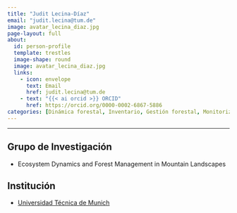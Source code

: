 ```yaml
---
title: "Judit Lecina-Díaz"
email: "judit.lecina@tum.de"  
image: avatar_lecina_diaz.jpg
page-layout: full
about: 
  id: person-profile
  template: trestles
  image-shape: round
  image: avatar_lecina_diaz.jpg
  links:
    - icon: envelope
      text: Email
      href: judit.lecina@tum.de
    - text: "{{< ai orcid >}} ORCID"
      href: https://orcid.org/0000-0002-6867-5886
categories: [Dinámica forestal, Inventario, Gestión forestal, Monitorización]
---
```

 
<hr>

:::{#person-profile}

## Grupo de Investigación
- Ecosystem Dynamics and Forest Management in Mountain Landscapes

## Institución
- [Universidad Técnica de Munich](https://www.tum.de/en/)

:::
